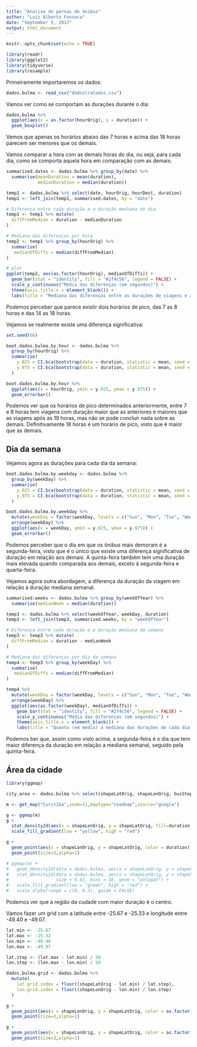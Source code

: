```yaml
---
title: "Analise de pernas de ônibus"
author: "Luiz Alberto Fonseca"
date: "September 5, 2017"
output: html_document
---
```


```r
knitr::opts_chunk$set(echo = TRUE)
```

```r
library(readr)
library(ggplot2)
library(tidyverse)
library(resample)
```

Primeiramente importaremos os dados:

```r
dados.bulma <- read_csv("dadostratados.csv")
```

Vamos ver como se comportam as durações durante o dia:

```r
dados.bulma %>% 
  ggplot(aes(x = as.factor(hourOrig), y = duration)) +
  geom_boxplot()
```

Vemos que apenas os horários abaixo das 7 horas e acima das 18 horas parecem ser menores que os demais.

Vamos comparar a hora com as demais horas do dia, ou seja, para cada dia, como se comporta aquela hora em comparação com as demais:

```r
summarised.dates <- dados.bulma %>% group_by(date) %>%
  summarise(meanDuration = mean(duration),
            medianDuration = median(duration))

temp1 <- dados.bulma %>% select(date, hourOrig, hourDest, duration)
temp1 <- left_join(temp1, summarised.dates, by = "date")

# Diferença entre cada duração e a duração mediana do dia
temp1 <- temp1 %>% mutate(
  diffFromMedian = duration - medianDuration
)

# Mediana das diferenças por hora
temp2 <- temp1 %>% group_by(hourOrig) %>%
  summarise(
   medianOfDiffs = median(diffFromMedian)
)

# plot
ggplot(temp2, aes(as.factor(hourOrig), medianOfDiffs)) +
  geom_bar(stat = "identity", fill = "#2f4c56", legend = FALSE) + 
  scale_y_continuous("Média das diferenças (em segundos)") +
  theme(axis.title.x = element_blank()) +
  labs(title = "Mediana das diferenças entre as durações de viagens e a duração mediana do dia")

```

Podemos perceber que parece existir dois horários de pico, das 7 as 8 horas e das 14 as 18 horas.

Vejamos se realmente existe uma diferença significativa:

```r
set.seed(66)

boot.dados.bulma.by.hour <- dados.bulma %>% 
  group_by(hourOrig) %>% 
  summarise(
    y.025 = CI.bca(bootstrap(data = duration, statistic = mean, seed = 66, R = 100), probs = c(.025, .975))[1],
    y.975 = CI.bca(bootstrap(data = duration, statistic = mean, seed = 66, R = 100), probs = c(.025, .975))[2]
  )

boot.dados.bulma.by.hour %>% 
  ggplot(aes(x = hourOrig, ymin = y.025, ymax = y.975)) +
  geom_errorbar()
```

Podemos ver que os horários de pico determinados anteriormente, entre 7 e 8 horas tem viagens com duração maior que as anteriores e maiores que as viagens após as 19 horas, mas não se pode concluir nada sobre as demais. Definitivamente 18 horas é um horário de pico, visto que é maior que as demais.

## Dia da semana
Vejamos agora as durações para cada dia da semana:

```r
boot.dados.bulma.by.weekday <- dados.bulma %>% 
  group_by(weekDay) %>% 
  summarise(
    y.025 = CI.bca(bootstrap(data = duration, statistic = mean, seed = 66, R = 100), probs = c(.025, .975))[1],
    y.975 = CI.bca(bootstrap(data = duration, statistic = mean, seed = 66, R = 100), probs = c(.025, .975))[2]
  )

boot.dados.bulma.by.weekday %>% 
  mutate(weekDay = factor(weekDay, levels = c("Sun", "Mon", "Tue", "Wed", "Thu", "Fri", "Sat"))) %>% 
  arrange(weekDay) %>% 
  ggplot(aes(x = weekDay, ymin = y.025, ymax = y.975)) +
  geom_errorbar()
```

Podemos perceber que o dia em que os ônibus mais demoram é a segunda-feira, visto que é o único que existe uma diferença significativa de duração em relação aos demais. A quinta-feira também tem uma duração mais elevada quando comparada aos demais, exceto à segunda-feira e quarta-feira.

Vejamos agora outra abordagem, a diferença da duração da viagem em relação à duração mediana semanal.

```r
summarised.weeks <- dados.bulma %>% group_by(weekOfYear) %>%
  summarise(medianWeek = median(duration))

temp3 <- dados.bulma %>% select(weekOfYear, weekDay, duration)
temp3 <- left_join(temp3, summarised.weeks, by = "weekOfYear")

# Diferença entre cada duração e a duração mediana da semana
temp3 <- temp3 %>% mutate(
  diffFromMedian = duration - medianWeek
)

# Mediana das diferenças por dia da semana
temp4 <- temp3 %>% group_by(weekDay) %>%
  summarise(
   medianOfDiffs = median(diffFromMedian)
)

temp4 %>% 
  mutate(weekDay = factor(weekDay, levels = c("Sun", "Mon", "Tue", "Wed", "Thu", "Fri", "Sat"))) %>% 
  arrange(weekDay) %>% 
  ggplot(aes(as.factor(weekDay), medianOfDiffs)) +
    geom_bar(stat = "identity", fill = "#2f4c56", legend = FALSE) + 
    scale_y_continuous("Média das diferenças (em segundos)") +
    theme(axis.title.x = element_blank()) +
    labs(title = "Quanto (em média) a mediana das durações de cada dia da semana difere \nda mediana das durações da semana")
```

Podemos ber que, assim como visto acima, a segunda-feira é o dia que tem maior diferença da duração em relação a mediana semanal, seguido pela quinta-feira.

## Área da cidade

```r
library(ggmap)

city.area <- dados.bulma %>% select(shapeLatOrig, shapeLonOrig, busStopIdOrig, busStopIdDest, shapeLatDest, shapeLonDest, velocityKmh)

m <- get_map("Curitiba",zoom=11,maptype="roadmap",source="google")

g <- ggmap(m)
g +
  stat_density2d(aes(x = shapeLonOrig, y = shapeLatOrig, fill=duration, colour = duration), data=dados.bulma,geom="polygon", alpha=0.2) +
  scale_fill_gradient(low = "yellow", high = "red")

g +
  geom_point(aes(x = shapeLonOrig, y = shapeLatOrig, color = duration), data = dados.bulma) + 
  geom_point(size=3,alpha=1)

# ggmap(m) + 
#   geom_density2d(data = dados.bulma, aes(x = shapeLonOrig, y = shapeLatOrig), size = 0.3) +
#   stat_density2d(data = dados.bulma, aes(x = shapeLonOrig, y = shapeLatOrig, fill = duration, alpha = duration), 
#                  size = 0.01, bins = 16, geom = "polygon") +
#   scale_fill_gradient(low = "green", high = "red") + 
#   scale_alpha(range = c(0, 0.3), guide = FALSE)
```

Podemos ver que a região da cudade com maior duração é o centro.

Vamos fazer um grid com a latitude entre -25.67 e -25.33 e longitude entre -49.40 e -49.07.

```r
lat.min <- -25.67
lat.max <- -25.32
lon.min <- -49.40
lon.max <- -49.07

lat.step <- (lat.max - lat.min) / 50
lon.step <- (lon.max - lon.min) / 50

dados.bulma.grid <- dados.bulma %>% 
  mutate(
    lat.grid.index = floor((shapeLatOrig - lat.min) / lat.step),
    lon.grid.index = floor((shapeLonOrig - lon.min) / lon.step)
  )

g +
  geom_point(aes(x = shapeLonOrig, y = shapeLatOrig, color = as.factor(lat.grid.index)), data = dados.bulma.grid) + 
  geom_point(size=3,alpha=1)

g +
  geom_point(aes(x = shapeLonOrig, y = shapeLatOrig, color = as.factor(lon.grid.index)), data = dados.bulma.grid) + 
  geom_point(size=3,alpha=1)
```

